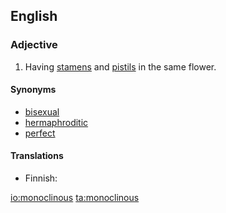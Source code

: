 ==English==

===Adjective===
{{en-adj|-}}

# {{context|botany}} Having [[stamen]]s and [[pistil]]s in the same flower.

====Synonyms====
*[[bisexual]]
*[[hermaphroditic]]
*[[perfect]]

====Translations====
{{top}}
* Finnish: {{t-|fi|kaksineuvoinen}}
{{bottom}}

[[io:monoclinous]]
[[ta:monoclinous]]